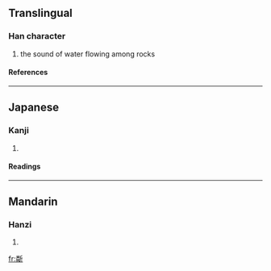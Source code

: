 ==Translingual==
===Han character===
{{Han char|rn=69|rad=斤|as=12|sn=16|four=|canj=火手竹一中 (FQHML)}}
# the sound of water flowing among rocks
====References====
{{Han ref|kx=0480.250|dkj=13595|dj=0841.150|hdz=32027.140|uh=65B4|ud=26036}}
----
==Japanese==
===Kanji===
{{ja-kanji|grade=|rs=斤12}}
# {{defn|Japanese}} 
====Readings====
{{ja-readings|on=[[りん]] (rin)|kun=}}
----
==Mandarin==
===Hanzi===
{{cmn-hanzi|pin=[[lín]] (lin2)|wg=lin<sup>2</sup>}}
# {{defn|Mandarin}}

[[fr:斴]]